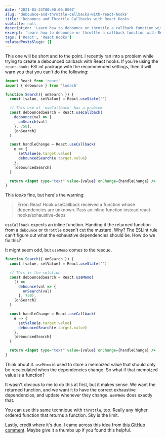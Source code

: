 ```yaml
---
date: '2021-03-23T00:00:00.000Z'
slug: 'debounce-and-throttle-callbacks-with-react-hooks'
title: 'Debounce and Throttle Callbacks with React Hooks'
subtitle: null
description: 'Learn how to debounce or throttle a callback function with React hooks while avoiding an exhaustive deps ESLint error'
excerpt: 'Learn how to debounce or throttle a callback function with React hooks while avoiding an exhaustive deps ESLint error'
tags: ['React', 'React Hooks']
relatedPostsSlugs: []
---
```


This one will be short and to the point. I recently ran into a problem while trying to create a debounced callback with React hooks. If you're using the `react-hooks` ESLint package with the recommended settings, then it will warn you that you can't do the following:

```jsx
import React from 'react'
import { debounce } from 'lodash'

function Search({ onSearch }) {
  const [value, setValue] = React.useState('')

  // This use of `useCallback` has a problem
  const debouncedSearch = React.useCallback(
    debounce(val => {
      onSearch(val)
    }, 750),
    [onSearch]
  )

  const handleChange = React.useCallback(
    e => {
      setValue(e.target.value)
      debouncedSearch(e.target.value)
    },
    [debouncedSearch]
  )

  return <input type="text" value={value} onChange={handleChange} />
}
```

This _looks_ fine, but here's the warning:

> Error: React Hook useCallback received a function whose dependencies are unknown. Pass an inline function instead react-hooks/exhaustive-deps

`useCallback` expects an inline function. Handing it the returned function from a `debounce` or `throttle` doesn't cut the mustard. Why? The ESLint rule can't figure out what the exhaustive dependencies should be. How do we fix this?

It might seem odd, but `useMemo` comes to the rescue.

```jsx
function Search({ onSearch }) {
  const [value, setValue] = React.useState('')

  // This is the solution
  const debouncedSearch = React.useMemo(
    () =>
      debounce(val => {
        onSearch(val)
      }, 750),
    [onSearch]
  )

  const handleChange = React.useCallback(
    e => {
      setValue(e.target.value)
      debouncedSearch(e.target.value)
    },
    [debouncedSearch]
  )

  return <input type="text" value={value} onChange={handleChange} />
}
```

Think about it. `useMemo` is used to store a memoized value that should only be recalculated when the dependencies change. So what if that memoized value is a function?

It wasn't obvious to me to do this at first, but it makes sense. We want the returned function, and we want it to have the correct exhaustive dependencies, and update whenever they change. `useMemo` does exactly that.

You can use this same technique with `throttle`, too. Really any higher ordered function that returns a function. Sky is the limit.

Lastly, credit where it's due. I came across this idea from [this GitHub comment](https://github.com/facebook/react/issues/19240#issuecomment-652945246). Maybe give it a thumbs up if you found this helpful.
